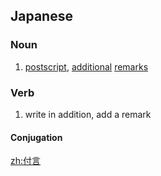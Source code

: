 ==Japanese==
{{ja-kanjitab|ふ|げん|yomi=on}}

===Noun===
{{ja-noun|ふげん}}

# [[postscript]], [[additional]] [[remarks]]

===Verb===
{{ja-verb-suru|ふげん}}

# write in addition, add a remark

====Conjugation====
{{ja-suru|ふげん}}

[[zh:付言]]